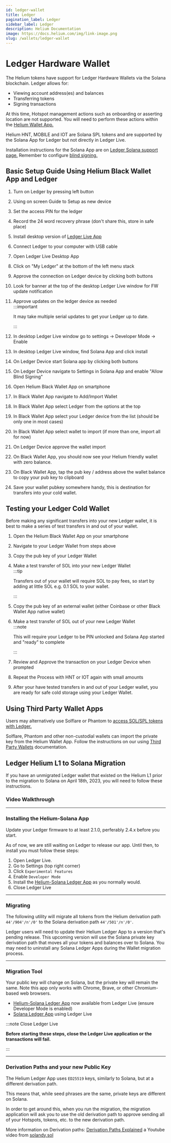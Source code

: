 ```yaml
---
id: ledger-wallet
title: Ledger
pagination_label: Ledger
sidebar_label: Ledger
description: Helium Documentation
image: https://docs.helium.com/img/link-image.png
slug: /wallets/ledger-wallet
---
```



# Ledger Hardware Wallet

The Helium tokens have support for Ledger Hardware Wallets via the Solana blockchain. Ledger allows
for:

- Viewing account address(es) and balances
- Transferring tokens
- Signing transactions

At this time, Hotspot management actions such as onboarding or asserting location are not supported.
You will need to perform these actions within the
[Helium Wallet App.](https://docs.helium.com/wallets/helium-wallet-app)

Helium HNT, MOBILE and IOT are Solana SPL tokens and are supported by the Solana App for Ledger but
not directly in Ledger Live.

Installation instructions for the Solana App are on
[Ledger Solana support page.](https://support.ledger.com/article/360016265659-zd) Remember to
configure [blind signing.](https://support.ledger.com/article/4499092909085-zd)

## Basic Setup Guide Using Helium Black Wallet App and Ledger

1. Turn on Ledger by pressing left button
2. Using on screen Guide to Setup as new device
3. Set the access PIN for the ledger
4. Record the 24 word recovery phrase (don't share this, store in safe place)
5. Install desktop version of [Ledger Live App](https://www.ledger.com/ledger-live)
6. Connect Ledger to your computer with USB cable
7. Open Ledger Live Desktop App
8. Click on "My Ledger" at the bottom of the left menu stack
9. Approve the connection on Ledger device by clicking both buttons
10. Look for banner at the top of the desktop Ledger Live window for FW update notification
11. Approve updates on the ledger device as needed  
    :::important

    It may take multiple serial updates to get your Ledger up to date.

    :::

12. In desktop Ledger Live window go to settings -> Developer Mode -> Enable
13. In desktop Ledger Live window, find Solana App and click install
14. On Ledger Device start Solana app by clicking both buttons
15. On Ledger Device navigate to Settings in Solana App and enable "Allow Blind Signing"
16. Open Helium Black Wallet App on smartphone
17. In Black Wallet App navigate to Add/Import Wallet
18. In Black Wallet App select Ledger from the options at the top
19. In Black Wallet App select your Ledger device from the list (should be only one in most cases)
20. In Black Wallet App select wallet to import (if more than one, import all for now)
21. On Ledger Device approve the wallet import
22. On Black Wallet App, you should now see your Helium friendly wallet with zero balance.
23. On Black Wallet App, tap the pub key / address above the wallet balance to copy your pub key to
    clipboard
24. Save your wallet pubkey somewhere handy, this is destination for transfers into your cold
    wallet.

## Testing your Ledger Cold Wallet

Before making any significant transfers into your new Ledger wallet, it is best to make a series of
test transfers in and out of your wallet.

1. Open the Helium Black Wallet App on your smartphone
2. Navigate to your Ledger Wallet from steps above
3. Copy the pub key of your Ledger Wallet
4. Make a test transfer of SOL into your new Ledger Wallet  
   :::tip

   Transfers out of your wallet will require SOL to pay fees, so start by adding at little SOL e.g.
   0.1 SOL to your wallet.

   :::

5. Copy the pub key of an external wallet (either Coinbase or other Black Wallet App native wallet)
6. Make a test transfer of SOL out of your new Ledger Wallet  
   :::note

   This will require your Ledger to be PIN unlocked and Solana App started and "ready" to complete

   :::

7. Review and Approve the transaction on your Ledger Device when prompted
8. Repeat the Process with HNT or IOT again with small amounts
9. After your have tested transfers in and out of your Ledger wallet, you are ready for safe cold
   storage using your Ledger Wallet.

## Using Third Party Wallet Apps

Users may alternatively use Solflare or Phantom to
[access SOL/SPL tokens with Ledger.](https://support.ledger.com/article/7723954701469-zd)

Solflare, Phantom and other non-custodial wallets can import the private key from the Helium Wallet
App. Follow the instructions on our using
[Third Party Wallets](https://docs.helium.com/wallets/third-party-wallets#importing-helium-accounts-into-solana-wallets)
documentation.


## Ledger Helium L1 to Solana Migration

If you have an unmigrated Ledger wallet that existed on the Helium L1 prior to the migration to Solana on April 18th, 2023, you
will need to follow these instructions.

### Video Walkthrough


<YouTube youTubeId="Sl7UBStRmpA" />

---

### Installing the Helium-Solana App

Update your Ledger firmware to at least 2.1.0, perferably 2.4.x before you start.

As of now, we are still waiting on Ledger to release our app. Until then, to install you must follow
these steps:

1. Open Ledger Live.
2. Go to Settings (top right corner)
3. Click `Experimental Features`
4. Enable `Developer Mode`
5. Install the [Helium-Solana Ledger App](https://github.com/helium/app-helium-solana) as you normally would.
6. Close Ledger Live

---

### Migrating

The following utility will migrate all tokens from the Helium derivation path `44'/904'/n'/0'` to
the Solana derivation path `44'/501'/n'/0'`.

Ledger users will need to update their Helium Ledger App to a version that's pending release. This
upcoming version will use the Solana private key derivation path that moves all your tokens and
balances over to Solana. You may need to uninstall any Solana Ledger Apps during the Wallet
migration process.

---

### Migration Tool

Your public key will change on Solana, but the private key will remain the same. Note this app only
works with Chrome, Brave, or other Chromium-based web browsers.

- [Helium-Solana Ledger App](https://github.com/helium/app-helium-solana) now available from Ledger
  Live (ensure Developer Mode is enabled)
- [Solana Ledger App](https://support.ledger.com/article/360016265659-zd)
  using Ledger Live

:::note Close Ledger Live

**Before starting these steps, close the Ledger Live application or the transactions will fail.**

:::


<LedgerMigration />

---

### Derivation Paths and your new Public Key

The Helium Ledger App uses `ED25519` keys, similarly to Solana, but at a different derivation path.

This means that, while seed phrases are the same, private keys are different on Solana.

In order to get around this, when you run the migration, the migration application will ask you to
use the old derivation path to approve sending all of your Hotspots, tokens, etc. to the new
derivation path.

More information on Derivation paths: [Derivation Paths Explained](https://www.youtube.com/watch?v=9_9IObnJdEY) a Youtube video from [solandy.sol](https://www.youtube.com/@Solandy)